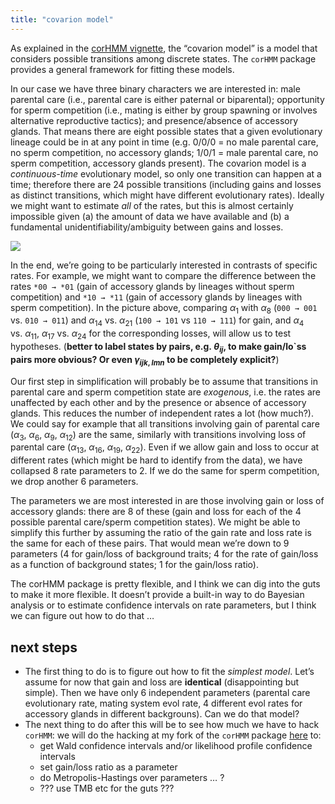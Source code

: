 ```yaml
---
title: "covarion model"
---
```


As explained in the [corHMM vignette](https://cran.r-project.org/web/packages/corHMM/vignettes/corHMMv2.1-vignette.pdf), the "covarion model" is a model that considers possible transitions among discrete states. The `corHMM` package provides a general framework for fitting these models.

In our case we have three binary characters we are interested in: male parental care (i.e., parental care is either paternal or biparental); opportunity for sperm competition (i.e., mating is either by group spawning or involves alternative reproductive tactics); and presence/absence of accessory glands. That means there are eight possible states that a given evolutionary lineage could be in at any point in time (e.g. 0/0/0 = no male parental care, no sperm competition, no accessory glands; 1/0/1 = male parental care, no sperm competition, accessory glands present). The covarion model is a *continuous-time* evolutionary model, so only one transition can happen at a time; therefore there are 24 possible transitions (including gains and losses as distinct transitions, which might have different evolutionary rates). Ideally we might want to estimate *all* of the rates, but this is almost certainly impossible given (a) the amount of data we have available and (b) a fundamental unidentifiability/ambiguity between gains and losses.

![](trans_pic.png)

In the end, we're going to be particularly interested in contrasts of specific rates. For example, we might want to compare the difference between the rates `*00 → *01` (gain of accessory glands by lineages without sperm competition) and `*10 → *11` (gain of accessory glands by lineages with sperm competition). In the picture above, comparing $\alpha_1$ with $\alpha_8$ (`000 → 001` vs. `010 → 011`) and $\alpha_{14}$ vs. $\alpha_{21}$ (`100 → 101` vs `110 → 111`) for gain, and $\alpha_4$ vs. $\alpha_{11}$, $\alpha_{17}$ vs. $\alpha_{24}$ for the corresponding losses, will allow us to test hypotheses.
(**better to label states by pairs, e.g. $\theta_{ij}$, to make gain/lo`ss pairs more obvious? Or even $\gamma_{ijk,lmn}$ to be completely explicit?**)

Our first step in simplification will probably be to assume that transitions in parental care and sperm competition state are *exogenous*, i.e. the rates are unaffected by each other and by the presence or absence of accessory glands. This reduces the number of independent rates a lot (how much?). We could say for example that all transitions involving gain of  parental care ($\alpha_3$, $\alpha_6$, $\alpha_9$, $\alpha_12$) are the same, similarly with transitions involving loss of parental care ($\alpha_{13}$, $\alpha_{16}$, $\alpha_{19}$, $\alpha_{22}$). Even if we allow gain and loss to occur at different rates (which might be hard to identify from the data), we have collapsed 8 rate parameters to 2. If we do the same for sperm competition, we drop another 6 parameters. 

The parameters we are most interested in are those involving gain or loss of accessory glands: there are 8 of these (gain and loss for each of the 4 possible parental care/sperm competition states). We might be able to simplify this further by assuming the ratio of the gain rate and loss rate is the same for each of these pairs.  That would mean we're down to 9 parameters (4 for gain/loss of background traits; 4 for the rate of gain/loss as a function of background states; 1 for the gain/loss ratio).

The corHMM package is pretty flexible, and I think we can dig into the guts to make it more flexible. It doesn't provide a built-in way to do Bayesian analysis or to estimate confidence intervals on rate parameters, but I think we can figure out how to do that ...

## next steps

- The first thing to do is to figure out how to fit the *simplest model*. Let's assume for now that gain and loss are **identical** (disappointing but simple). Then we have only 6 independent parameters (parental care evolutionary rate, mating system evol rate, 4 different evol rates for accessory glands in different backgrouns).  Can we do that model?
- The next thing to do after this will be to see  how much we have to hack `corHMM`: we will do the hacking at my fork of the `corHMM` package [here](https://github.com/bbolker/corHMM/) to:
    - get Wald confidence intervals and/or likelihood profile confidence intervals
	- set gain/loss ratio as a parameter
	- do Metropolis-Hastings over parameters ... ?
    - ??? use TMB etc for the guts ???

